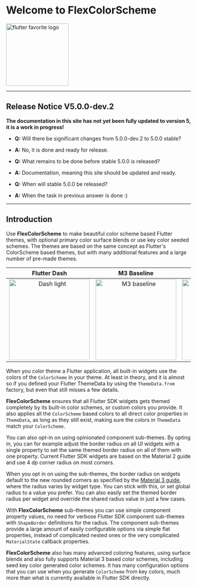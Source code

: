 # Welcome to FlexColorScheme

[<img src="https://rydmike.com/assets_fcsv4/flutter-favorite-logo.png?raw=true?" alt="flutter favorite logo" width="170"/>](https://docs.flutter.dev/development/packages-and-plugins/favorites)

----

## Release Notice V5.0.0-dev.2

**The documentation in this site has not yet been fully updated to version 5, it is a
work in progress!**

* **Q:** Will there be significant changes from 5.0.0-dev.2 to 5.0.0 stable?
* **A:** No, it is done and ready for release.

* **Q:** What remains to be done before stable 5.0.0 is released?
* **A:** Documentation, meaning this site should be updated and ready.

* **Q:** When will stable 5.0.0 be released?
* **A:** When the task in previous answer is done :)

----

## Introduction

Use **FlexColorScheme** to make beautiful color scheme based Flutter themes,
with optional primary color surface blends or use key color seeded schemes.
The themes are based on the same concept as Flutter's ColorScheme based themes,
but with many additional features and a large number of pre-made themes.

|  Flutter Dash | M3 Baseline | Verdun Green | Dell Genoa Green |
| :----:  | :----: | :----:  | :----: |
| <Image src="https://github.com/rydmike/flex_color_scheme_docs/blob/master/docs/images/fcs-v5-l-37.png?raw=true" alt="Dash light" width="220" zoom/> | <Image src="https://github.com/rydmike/flex_color_scheme_docs/blob/master/docs/images/fcs-v5-l-38.png?raw=true" alt="M3 baseline" width="220" zoom /> | <Image src="https://github.com/rydmike/flex_color_scheme_docs/blob/master/docs/images/fcs-v5-l-39.png?raw=true" alt="Verdun green" width="220" zoom /> | <Image src="https://github.com/rydmike/flex_color_scheme_docs/blob/master/docs/images/fcs-v5-l-40.png?raw=true" alt="Dell genoa" width="220" zoom /> |

When you color theme a Flutter application, all built-in widgets use the colors of the
`ColorScheme` in your theme. At least in theory, and it is almost so if you defined your
Flutter ThemeData by using the `ThemeData.from` factory, but even that still misses a few details.

**FlexColorScheme** ensures that all Flutter SDK widgets gets themed completely by its built-in
color schemes, or custom colors you provide. It also applies all the `ColorScheme` based colors
to all direct color properties in `ThemeData`, as long as they still exist, making sure the colors
in `ThemeData` match your `ColorScheme`.

You can also opt-in on using opinionated component sub-themes.
By opting in, you can for example adjust the border radius on all UI widgets
with a single property to set the same themed border radius on all of them with
one property. Current Flutter SDK widgets are based on the Material 2 guide
and use 4 dp corner radius on most corners.

When you opt in on using the sub-themes, the border radius on widgets default
to the new rounded corners as specified by the
[Material 3 guide](https://m3.material.io/), where the
radius varies by widget type. You can stick with this, or set global
radius to a value you prefer. You can also easily set the themed border
radius per widget and override the shared radius value in just a few cases.

With **FlexColorScheme** sub-themes you can use simple component property values,
no need for verbose Flutter SDK component sub-themes with `ShapeBorder` definitions
for the radius. The component sub-themes provide a large amount
of easily configurable options via simple flat properties, instead of complicated
nested ones or the very complicated `MaterialState` callback properties.

**FlexColorScheme** also has many advanced coloring features, using surface blends and also
fully supports Material 3 based color schemes, including seed key color generated color schemes.
It has many configuration options that you can use when you generate `ColorScheme` from
key colors, much more than what is currently available in Flutter SDK directly.